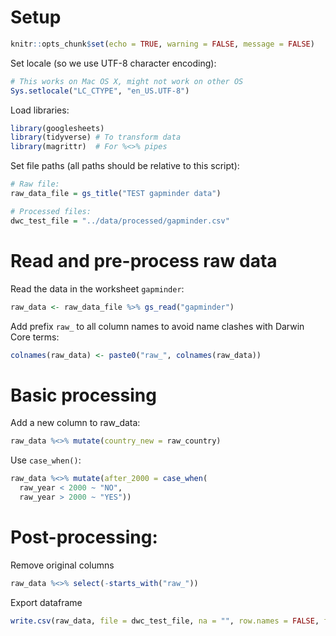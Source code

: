 
# Setup

```r
knitr::opts_chunk$set(echo = TRUE, warning = FALSE, message = FALSE)
```

Set locale (so we use UTF-8 character encoding):

```r
# This works on Mac OS X, might not work on other OS
Sys.setlocale("LC_CTYPE", "en_US.UTF-8")
```

Load libraries:

```r
library(googlesheets)
library(tidyverse) # To transform data
library(magrittr)  # For %<>% pipes
```

Set file paths (all paths should be relative to this script):

```r
# Raw file:
raw_data_file = gs_title("TEST gapminder data")

# Processed files:
dwc_test_file = "../data/processed/gapminder.csv"
```

# Read and pre-process raw data

Read the data in the worksheet `gapminder`:

```r
raw_data <- raw_data_file %>% gs_read("gapminder")
```

Add prefix `raw_` to all column names to avoid name clashes with Darwin Core terms:

```r
colnames(raw_data) <- paste0("raw_", colnames(raw_data))
```


# Basic processing

Add a new column to raw_data:

```r
raw_data %<>% mutate(country_new = raw_country) 
```

Use `case_when()`:

```r
raw_data %<>% mutate(after_2000 = case_when(
  raw_year < 2000 ~ "NO",
  raw_year > 2000 ~ "YES")) 
```

# Post-processing:

Remove original columns

```r
raw_data %<>% select(-starts_with("raw_"))
```

Export dataframe

```r
write.csv(raw_data, file = dwc_test_file, na = "", row.names = FALSE, fileEncoding = "UTF-8")
```
